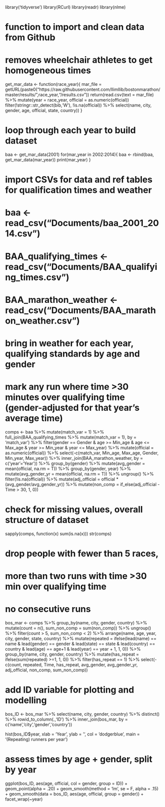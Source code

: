 library('tidyverse')
library(RCurl)
library(readr)
library(nlme)

# function to import and clean data from Github
# removes wheelchair athletes to get homogeneous times
get_mar_data <- function(race_year){
  mar_file = getURL(paste0("https://raw.githubusercontent.com/llimllib/bostonmarathon/master/results/",race_year,"/results.csv"))
  return(read.csv(text = mar_file) %>%
     mutate(year = race_year, official = as.numeric(official))
     filter(!stringr::str_detect(bib,'W'), !is.na(official)) %>%
     select(name, city, gender, age, official, state, country))
}

# loop through each year to build dataset
baa <- get_mar_data(2001)
for(mar_year in 2002:2014){
  baa <- rbind(baa, get_mar_data(mar_year))
  print(mar_year)
}

# import CSVs for data and ref tables for qualification times and weather
# baa <- read_csv("Documents/baa_2001_2014.csv")
# BAA_qualifying_times <- read_csv("Documents/BAA_qualifying_times.csv")
# BAA_marathon_weather <- read_csv("Documents/BAA_marathon_weather.csv")

# bring in weather for each year, qualifying standards by age and gender
# mark any run where time >30 minutes over qualifying time (gender-adjusted for that year's average time)
comps <- baa %>% mutate(match_var = 1) %>% 
  full_join(BAA_qualifying_times %>% mutate(match_var = 1), by = 'match_var') %>%
  filter(gender == Gender & age >= Min_age & age <= Max_age & year >= Min_year & year <= Max_year) %>%
  mutate(official = as.numeric(official)) %>%
  select(-c(match_var, Min_age, Max_age, Gender, Min_year, Max_year)) %>%
  inner_join(BAA_marathon_weather, by = c('year'='Year')) %>%
  group_by(gender) %>%
  mutate(avg_gender = mean(official, na.rm = T)) %>%
  group_by(gender, year) %>% 
  mutate(avg_gender_yr = mean(official, na.rm = T)) %>%
  ungroup() %>%
  filter(!is.na(official)) %>%
  mutate(adj_official = official * (avg_gender/avg_gender_yr)) %>%
  mutate(non_comp = if_else(adj_official - Time > 30, 1, 0))

# check for missing values, overall structure of dataset  
sapply(comps, function(x) sum(is.na(x)))
str(comps)

# drop people with fewer than 5 races, 
#                  more than two runs with time >30 min over qualifying time
#                  no consecutive runs
bos_mar <- comps %>% 
  group_by(name, city, gender, country) %>% 
  mutate(count = n(), sum_non_comp = sum(non_comp)) %>%
  ungroup() %>%
  filter(count > 5, sum_non_comp < 2) %>% 
  arrange(name, age, year, city, gender, state, country) %>% 
  mutate(repeated = ifelse(lead(name) == name & 
                  lead(gender) == gender & 
                  lead(state) == state &
                  lead(country) == country &
                  lead(age) == age+1 &
                  lead(year) == year + 1, 1, 0)) %>%
  group_by(name, city, gender, country) %>%
  mutate(has_repeat = ifelse(sum(repeated) >=1, 1, 0)) %>% 
  filter(has_repeat == 1) %>%
  select(-c(count, repeated, Time, has_repeat, avg_gender, avg_gender_yr, adj_official, non_comp, sum_non_comp))

# add ID variable for plotting and modelling
bos_ID <- bos_mar %>% 
  select(name, city, gender, country) %>% 
  distinct() %>% 
  rowid_to_column(.,'ID') %>%
  inner_join(bos_mar, by = c('name','city','gender','country'))

hist(bos_ID$year, xlab = 'Year', ylab = '', col = 'dodgerblue', main = '(Repeating) runners per year')

# assess times by age + gender, split by year
ggplot(bos_ID, aes(age, official, col = gender, group = ID)) + 
  geom_point(alpha = .20) + 
  geom_smooth(method = 'lm', se = F, alpha = .15) + 
  geom_smooth(data = bos_ID, aes(age, official, group = gender)) +
  facet_wrap(~year)
